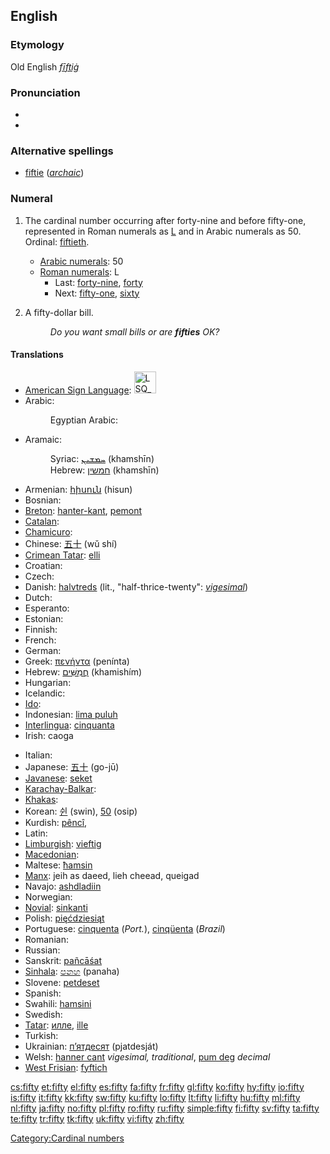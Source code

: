 ==English==

{{rank|scene|hot|I'd|847|fifty|trust|perfectly|fixed}}

===Etymology===
Old English ''[[fīftiġ]]''

===Pronunciation===
* {{IPA|/ˈfɪfti/}}
* {{audio|en-us-fifty.ogg|Audio (US)}}

===Alternative spellings===
* [[fiftie]] (''[[archaic]]'')

===Numeral===
{{en-noun|fift|ies|-}}

# {{uncountable}} The cardinal number occurring after forty-nine and before fifty-one, represented in Roman numerals as [[L]] and in Arabic numerals as 50. Ordinal: [[fiftieth]].
#* [[w:Arabic numerals|Arabic numerals]]: 50
#* [[w:Roman numerals|Roman numerals]]: L
#** Last: [[forty-nine]], [[forty]]
#** Next: [[fifty-one]], [[sixty]]
# {{countable}} A fifty-dollar bill.
#: ''Do you want small bills or are '''fifties''' OK?''

====Translations====
{{trans-top|cardinal number}}
* [[American Sign Language]]: [[Image:LSQ 50.jpg|35px]]
* Arabic: {{t-|ar|خمسون|alt=خَمْسُونَ|tr=khamsuuna|sc=Arab}}
*: Egyptian Arabic: {{tø|arz|خمسين|tr=khamsiin|sc=Arab|xs=Egyptian Arabic}}
* Aramaic:
*: Syriac: [[ܚܡܫܝܢ]] (khamshīn) {{c}}
*: Hebrew: [[חמשין]] (khamshīn) {{c}}
* Armenian: [[հիսուն]] (hisun)
* Bosnian: {{t-|bs|pedeset}}
* [[Breton]]: [[hanter-kant]], [[pemont]]
* [[Catalan]]: {{t+|ca|cinquanta}}
* [[Chamicuro]]: {{tø|ccc|pichka chunka}}
* Chinese: [[五十]] (wǔ shí)
* [[Crimean Tatar]]: [[elli#Crimean Tatar|elli]]
* Croatian: {{t-|hr|pedeset|alt=pedèsēt}}
* Czech: {{t-|cs|padesát}}
* Danish: [[halvtreds]] (lit., "half-thrice-twenty": ''[[vigesimal]]'')
* Dutch: {{t+|nl|vijftig|f}}
* Esperanto: {{t-|eo|kvindek|xs=Esperanto}}
* Estonian: {{t-|et|viiskümmend}}
* Finnish: {{t-|fi|viisikymmentä}}
* French: {{t+|fr|cinquante|m}}
* German: {{t+|de|fünfzig|f}}
* Greek: [[πενήντα]] (penínta)
* Hebrew: [[חמישים|חֲמִשִּׁים]] (khamishím) {{m|f}}
* Hungarian: {{t+|hu|ötven}}
* Icelandic: {{t+|is|fimmtíu}}
* [[Ido]]: {{t+|io|kinadek|xs=Ido}}
* Indonesian: [[lima puluh]]
* [[Interlingua]]: [[cinquanta]]
* Irish: caoga
{{trans-mid}}
* Italian: {{t+|it|cinquanta|f}}
* Japanese: [[五十]] (go-jū)
* [[Javanese]]: [[seket]]
* [[Karachay-Balkar]]: {{tø|krc|элли|tr=elli|sc=Cyrl}}
* [[Khakas]]: {{tø|kjh|иліг|sc=Cyrl}}
* Korean: [[쉰]] (swin), [[50]] (osip)
* Kurdish: [[pêncî]], {{ku-Arab|[[په‌نجا]]}}
* Latin: {{t-|la|quinquaginta}}
* [[Limburgish]]: [[vieftig]]
* [[Macedonian]]: {{t|mk|педесет|tr=pédeset|xs=Macedonian}}
* Maltese: [[ħamsin]]
* [[Manx]]: jeih as daeed, lieh cheead, queigad
* Navajo: [[ashdladiin]]
* Norwegian: {{t+|no|femti}}
* [[Novial]]: [[sinkanti]]
* Polish: [[pięćdziesiąt]]
* Portuguese: [[cinquenta]] (''Port.''), [[cinqüenta]] (''Brazil'')
* Romanian: {{t+|ro|cincizeci}}
* Russian: {{t+|ru|пятьдесят|tr=pjat’desját|sc=Cyrl}}
* Sanskrit: [[pañcāśat]]
* [[Sinhala]]: [[පනහ]] (panaha)
* Slovene: [[petdeset]]
* Spanish: {{t+|es|cincuenta}}
* Swahili: [[hamsini]]
* Swedish: {{t+|sv|femtio}}
* [[Tatar]]: [[илле#Tatar|илле]], [[ille#Tatar|ille]]
* Turkish: {{t+|tr|elli}}
* Ukrainian: [[п’ятдесят]] (pjatdesját)
* Welsh: [[hanner cant]] ''vigesimal, traditional'', [[pum deg]] ''decimal''
* [[West Frisian]]: [[fyftich]]
{{trans-bottom}}

[[Category:Cardinal numbers]]

[[cs:fifty]]
[[et:fifty]]
[[el:fifty]]
[[es:fifty]]
[[fa:fifty]]
[[fr:fifty]]
[[gl:fifty]]
[[ko:fifty]]
[[hy:fifty]]
[[io:fifty]]
[[is:fifty]]
[[it:fifty]]
[[kk:fifty]]
[[sw:fifty]]
[[ku:fifty]]
[[lo:fifty]]
[[lt:fifty]]
[[li:fifty]]
[[hu:fifty]]
[[ml:fifty]]
[[nl:fifty]]
[[ja:fifty]]
[[no:fifty]]
[[pl:fifty]]
[[ro:fifty]]
[[ru:fifty]]
[[simple:fifty]]
[[fi:fifty]]
[[sv:fifty]]
[[ta:fifty]]
[[te:fifty]]
[[tr:fifty]]
[[tk:fifty]]
[[uk:fifty]]
[[vi:fifty]]
[[zh:fifty]]